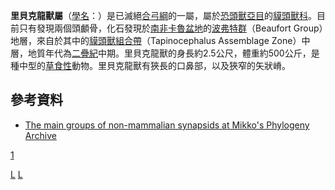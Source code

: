 {{Automatic Taxobox
| taxon = Riebeeckosaurus
| authority = 
| fossil_range ={{fossil_range|265|260}}[[二疊紀|二疊紀]]中期
| image = Riebeekosaurus_life_restoration.png
}}
'''里貝克龍獸屬'''（[[學名|學名]]：''{{lang|la|Riebeeckosaurus}}''）是已滅絕[[合弓綱|合弓綱]]的一屬，屬於[[恐頭獸亞目|恐頭獸亞目]]的[[貘頭獸科|貘頭獸科]]。目前只有發現兩個頭顱骨，化石發現於[[南非|南非]][[卡魯盆地|卡魯盆地]]的[[波弗特群|波弗特群]]（Beaufort Group）地層，來自於其中的[[貘頭獸組合帶|貘頭獸組合帶]]（Tapinocephalus Assemblage Zone）中層，地質年代為[[二疊紀|二疊紀]]中期。里貝克龍獸的身長約2.5公尺，體重約500公斤，是種中型的[[草食性|草食性]]動物。里貝克龍獸有狹長的口鼻部，以及狹窄的矢狀嵴。

==參考資料==
* [http://www.helsinki.fi/~mhaaramo/metazoa/deuterostoma/chordata/synapsida/synapsida_index.html The main groups of non-mammalian synapsids at Mikko's Phylogeny Archive] {{Wayback|url=http://www.helsinki.fi/~mhaaramo/metazoa/deuterostoma/chordata/synapsida/synapsida_index.html |date=20100128000900 }}
[https://web.archive.org/web/20060318154122/http://www.palaeos.com/Vertebrates/Units/400Therapsida/650.html]
{{獸孔目|E.}}
{{Taxonbar}}
[[Category:恐頭獸亞目|L]]
[[Category:二疊紀合弓類|L]]

{{synapsida-stub}}
